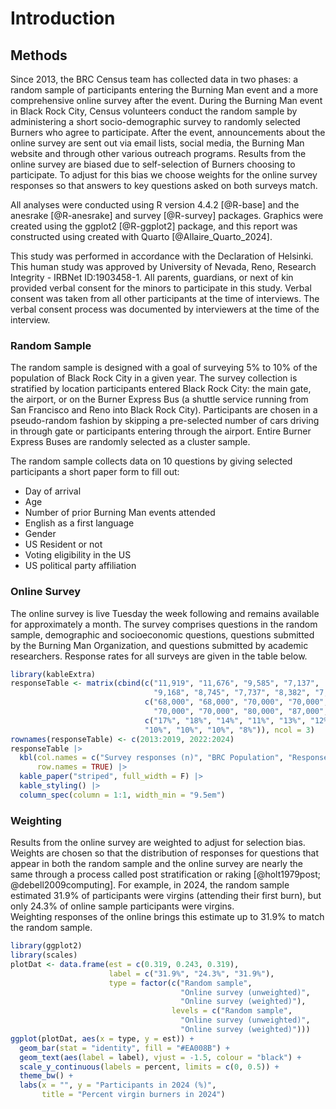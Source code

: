 # Introduction

## Methods

Since 2013, the BRC Census team has collected data in two phases: a random sample of participants entering the Burning Man event and a more comprehensive online survey after the event. During the Burning Man event in Black Rock City, Census volunteers conduct the random sample by administering a short socio-demographic survey to randomly selected Burners who agree to participate. After the event, announcements about the online survey are sent out via email lists, social media, the Burning Man website and through other various outreach programs. Results from the online survey are biased due to self-selection of Burners choosing to participate. To adjust for this bias we choose weights for the online survey responses so that answers to key questions asked on both surveys match.

All analyses were conducted using R version 4.4.2 [@R-base] and the anesrake [@R-anesrake] and survey [@R-survey] packages. Graphics were created using the ggplot2 [@R-ggplot2] package, and this report was constructed using created with Quarto [@Allaire_Quarto_2024].

This study was performed in accordance with the Declaration of Helsinki. This human study was approved by University of Nevada, Reno, Research Integrity - IRBNet ID:1903458-1. All parents, guardians, or next of kin provided verbal consent for the minors to participate in this study. Verbal consent was taken from all other participants at the time of interviews. The verbal consent process was documented by interviewers at the time of the interview.

### Random Sample

The random sample is designed with a goal of surveying 5% to 10% of the population of Black Rock City in a given year. The survey collection is stratified by location participants entered Black Rock City: the main gate, the airport, or on the Burner Express Bus (a shuttle service running from San Francisco and Reno into Black Rock City). Participants are chosen in a pseudo-random fashion by skipping a pre-selected number of cars driving in through gate or participants entering through the airport. Entire Burner Express Buses are randomly selected as a cluster sample.

The random sample collects data on 10 questions by giving selected participants a short paper form to fill out:

-   Day of arrival
-   Age
-   Number of prior Burning Man events attended
-   English as a first language
-   Gender
-   US Resident or not
-   Voting eligibility in the US
-   US political party affiliation

### Online Survey

The online survey is live Tuesday the week following and remains available for approximately a month. The survey comprises questions in the random sample, demographic and socioeconomic questions, questions submitted by the Burning Man Organization, and questions submitted by academic researchers. Response rates for all surveys are given in the table below.

```r
library(kableExtra)
responseTable <- matrix(cbind(c("11,919", "11,676", "9,585", "7,137", 
                                "9,168", "8,745", "7,737", "8,382", "7,712", "5,938"),
                              c("68,000", "68,000", "70,000", "70,000", 
                                "70,000", "70,000", "80,000", "87,000", "77,000", "72,000"),
                              c("17%", "18%", "14%", "11%", "13%", "12%",
                              "10%", "10%", "10%", "8%")), ncol = 3)
rownames(responseTable) <- c(2013:2019, 2022:2024)
responseTable |>
  kbl(col.names = c("Survey responses (n)", "BRC Population", "Response rate"),
      row.names = TRUE) |>
  kable_paper("striped", full_width = F) |>
  kable_styling() |>
  column_spec(column = 1:1, width_min = "9.5em")

```

### Weighting

Results from the online survey are weighted to adjust for selection bias. Weights are chosen so that the distribution of responses for questions that appear in both the random sample and the online survey are nearly the same through a process called post stratification or raking [@holt1979post; @debell2009computing]. For example, in 2024, the random sample estimated 31.9% of participants were virgins (attending their first burn), but only 24.3% of online sample participants were virgins.\
Weighting responses of the online brings this estimate up to 31.9% to match the random sample.

```r
library(ggplot2)
library(scales)
plotDat <- data.frame(est = c(0.319, 0.243, 0.319),
                      label = c("31.9%", "24.3%", "31.9%"),
                      type = factor(c("Random sample", 
                                      "Online survey (unweighted)",
                                      "Online survey (weighted)"),
                                    levels = c("Random sample", 
                                      "Online survey (unweighted)",
                                      "Online survey (weighted)")))
ggplot(plotDat, aes(x = type, y = est)) +
  geom_bar(stat = "identity", fill = "#EA008B") +
  geom_text(aes(label = label), vjust = -1.5, colour = "black") +
  scale_y_continuous(labels = percent, limits = c(0, 0.5)) +
  theme_bw() +
  labs(x = "", y = "Participants in 2024 (%)",
       title = "Percent virgin burners in 2024")
```
